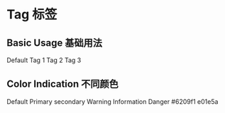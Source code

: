 

<Meta title="Components 基础组件/06 - Tag 标签" component={Tag} />

# Tag 标签

## Basic Usage 基础用法

<Tag className="demo-tag">Default</Tag>
<Tag className="demo-tag">Tag 1</Tag>
<Tag className="demo-tag">Tag 2</Tag>
<Tag className="demo-tag" closable>
  Tag 3
</Tag>

## Color Indication 不同颜色

<Tag className="demo-tag">Default</Tag>
<Tag className="demo-tag" color="primary">
  Primary
</Tag>
<Tag className="demo-tag" color="secondary">
  secondary
</Tag>
<Tag className="demo-tag" color="warning">
  Warning
</Tag>
<Tag className="demo-tag" color="info">
  Information
</Tag>
<Tag className="demo-tag" color="danger">
  Danger
</Tag>
<Tag className="demo-tag" color="#6209f1">
  #6209f1
</Tag>
<Tag className="demo-tag" color="#e01e5a" closable>
  e01e5a
</Tag>
